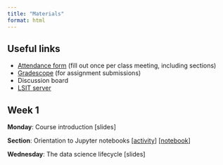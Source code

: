 ```yaml
---
title: "Materials"
format: html
---
```


## Useful links

- [Attendance form](https://forms.gle/y4CW7QPM4KSKexrq9) (fill out once per class meeting, including sections)
- [Gradescope](https://www.gradescope.com/courses/527056) (for assignment submissions)
- Discussion board
- [LSIT server](https://pstat100.lsit.ucsb.edu) 

## Week 1

**Monday**: Course introduction [slides]

**Section**: Orientation to Jupyter notebooks [[activity](labs/lab0-gettingstarted/lab0-gettingstarted.ipynb)] [[notebook](https://pstat100.lsit.ucsb.edu/hub/user-redirect/git-pull?repo=https%3A%2F%2Fgithub.com%2Fruizt%2Fpstat100&urlpath=lab%2Ftree%2Fpstat100%2Flabs%2Flab0-gettingstarted%2Flab0-gettingstarted.ipynb&branch=main)] 

**Wednesday**: The data science lifecycle [slides]